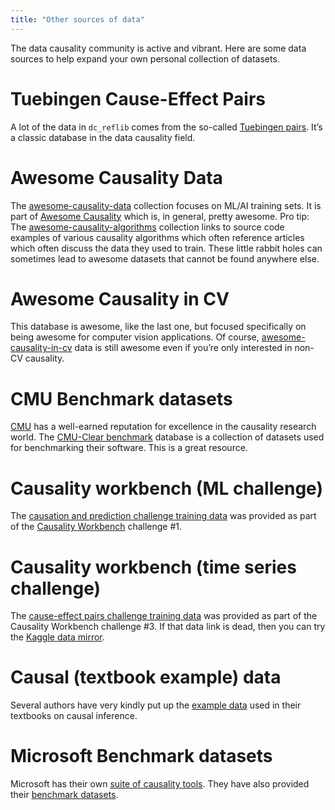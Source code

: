 ```yaml
---
title: "Other sources of data"
---
```


The data causality community is active and vibrant. Here are some data sources to help expand your own personal collection of datasets.

# Tuebingen Cause-Effect Pairs

A lot of the data in `dc_reflib` comes from the so-called [Tuebingen pairs](https://webdav.tuebingen.mpg.de/cause-effect/). It's a classic database in the data causality field.

# Awesome Causality Data

The [awesome-causality-data](https://github.com/rguo12/awesome-causality-data) collection focuses on ML/AI training sets. It is part of [Awesome Causality](https://shubhanshu.com/awesome-causality/) which is, in general, pretty awesome. Pro tip: The [awesome-causality-algorithms](https://github.com/rguo12/awesome-causality-algorithms) collection links to source code examples of various causality algorithms which often reference articles which often discuss the data they used to train. These little rabbit holes can sometimes lead to awesome datasets that cannot be found anywhere else.

# Awesome Causality in CV

This database is awesome, like the last one, but focused specifically on being awesome for computer vision applications. Of course, [awesome-causality-in-cv](https://github.com/Wangt-CN/Awesome-Causality-in-CV) data is still awesome even if you're only interested in non-CV causality.

# CMU Benchmark datasets

[CMU](https://www.cmu.edu/dietrich/causality/) has a well-earned reputation for excellence in the causality research world. The [CMU-Clear benchmark](https://www.cmu.edu/dietrich/causality/projects/causal_learn_benchmarks/) database is a collection of datasets used for benchmarking their software. This is a great resource.

# Causality workbench (ML challenge)

The [causation and prediction challenge training data](https://www.causality.inf.ethz.ch/challenge.php?page=datasets#cont) was provided as part of the [Causality Workbench](https://www.causality.inf.ethz.ch/home.php) challenge \#1.

# Causality workbench (time series challenge)

The [cause-effect pairs challenge training data](https://www.causality.inf.ethz.ch/cause-effect.php?page=data) was provided as part of the Causality Workbench challenge \#3. If that data link is dead, then you can try the [Kaggle data mirror](https://www.kaggle.com/c/cause-effect-pairs/data).

# Causal (textbook example) data

Several authors have very kindly put up the [example data](https://github.com/NickCH-K/causaldata) used in their textbooks on causal inference.

# Microsoft Benchmark datasets

Microsoft has their own [suite of causality tools](https://github.com/py-why). They have also provided their [benchmark datasets](https://github.com/microsoft/csuite).

